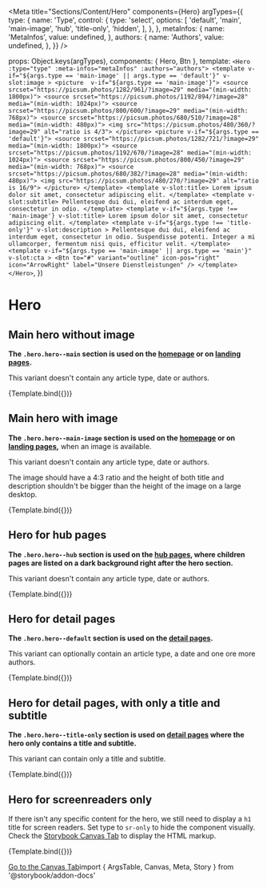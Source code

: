 
<Meta
  title="Sections/Content/Hero"
  components={Hero}
  argTypes={{
    type: {
      name: 'Type',
      control: {
        type: 'select',
        options: [
          'default',
          'main',
          'main-image',
          'hub',
          'title-only',
          'hidden',
        ],
      },
    },
    metaInfos: {
      name: 'MetaInfos',
      value: undefined,
    },
    authors: {
      name: 'Authors',
      value: undefined,
    },
  }}
/>

  props: Object.keys(argTypes),
  components: { Hero, Btn },
  template: `
    <Hero :type="type" :meta-infos="metaInfos" :authors="authors">
      <template
        v-if="${args.type == 'main-image' || args.type == 'default'}"
        v-slot:image
      >
        <picture  v-if="${args.type == 'main-image'}">
          <source srcset="https://picsum.photos/1282/961/?image=29" media="(min-width: 1800px)">
          <source srcset="https://picsum.photos/1192/894/?image=28" media="(min-width: 1024px)">
          <source srcset="https://picsum.photos/800/600/?image=29" media="(min-width: 768px)">
          <source srcset="https://picsum.photos/680/510/?image=28" media="(min-width: 480px)">
          <img src="https://picsum.photos/480/360/?image=29" alt="ratio is 4/3">
        </picture>
        <picture v-if="${args.type == 'default'}">
          <source srcset="https://picsum.photos/1282/721/?image=29" media="(min-width: 1800px)">
          <source srcset="https://picsum.photos/1192/670/?image=28" media="(min-width: 1024px)">
          <source srcset="https://picsum.photos/800/450/?image=29" media="(min-width: 768px)">
          <source srcset="https://picsum.photos/680/382/?image=28" media="(min-width: 480px)">
          <img src="https://picsum.photos/480/270/?image=29" alt="ratio is 16/9">
        </picture>
      </template>
        <template v-slot:title>
          Lorem ipsum dolor sit amet, consectetur adipiscing elit.
        </template>
        <template v-slot:subtitle>
          Pellentesque dui dui, eleifend ac interdum eget, consectetur in odio.
        </template>
      <template v-if="${args.type !== 'main-image'} v-slot:title>
        Lorem ipsum dolor sit amet, consectetur adipiscing elit.
      </template>
      <template
        v-if="${args.type !== 'title-only'}"
        v-slot:description
      >
        Pellentesque dui dui, eleifend ac interdum eget, consectetur in odio. Suspendisse potenti. Integer a mi ullamcorper, fermentum nisi quis, efficitur velit.
      </template>
      <template
        v-if="${args.type == 'main-image' || args.type == 'main'}"
        v-slot:cta
      >
        <Btn
            to="#"
            variant="outline"
            icon-pos="right"
            icon="ArrowRight"
            label="Unsere Dienstleistungen"
          />
      </template>
    </Hero>
    `,
})

# Hero

## Main hero without image

**The `.hero.hero--main` section is used on the [homepage](?path=/docs/pages-homepage--example) or on [landing pages](?path=/docs/pages-detail-page-complex--example).**

This variant doesn't contain any article type, date or authors.

<Canvas>
  <Story
    name="Main without image"
    args={{
      type: 'main',
    }}
  >
    {Template.bind({})}
  </Story>
</Canvas>

## Main hero with image

**The `.hero.hero--main-image` section is used on the [homepage](?path=/docs/pages-homepage--example) or on [landing pages](?path=/docs/pages-detail-page-complex--example),** when an image is available.

This variant doesn't contain any article type, date or authors.

The image should have a 4:3 ratio and the height of both title and description shouldn't be bigger than the height of the image on a large desktop.

<Canvas>
  <Story
    name="Main with image"
    args={{
      type: 'main-image',
    }}
  >
    {Template.bind({})}
  </Story>
</Canvas>

## Hero for hub pages

**The `.hero.hero--hub` section is used on the [hub pages](?path=/docs/pages-hub-page--example), where children pages are listed on a dark background right after the hero section.**

This variant doesn't contain any article type, date or authors.

<Canvas>
  <Story
    name="Hub page"
    args={{
      type: 'hub',
    }}
  >
    {Template.bind({})}
  </Story>
</Canvas>

## Hero for detail pages

**The `.hero.hero--default` section is used on the [detail pages](?path=/docs/pages-detail-page-simple--example).**

This variant can optionally contain an article type, a date and one ore more authors.

<Canvas>
  <Story
    name="Detail page"
    args={{
      type: 'default',
      metaInfos: ['Webartikel', '23. Februar 2022'],
      authors: [
        {
          name: 'Maria Muster',
          img: 'https://picsum.photos/120/120/?image=29',
        },
        {
          name: 'Jean-Jaques Langerename',
          img: 'https://picsum.photos/120/120/?image=30',
          url: '#',
        },
        {
          name: 'Hans Höllman',
          img: 'https://picsum.photos/120/120/?image=31',
        },
        {
          name: 'Katja Anna-Beerli',
          img: 'https://picsum.photos/120/120/?image=32',
        },
      ],
    }}
  >
    {Template.bind({})}
  </Story>
</Canvas>

## Hero for detail pages, with only a title and subtitle

**The `.hero.hero--title-only` section is used on [detail pages](?path=/docs/pages-test-hero-title-only--example) where the hero only contains a title and subtitle.**

This variant can contain only a title and subtitle.

<Canvas>
  <Story
    name="Detail page - title only"
    args={{
      type: 'title-only',
    }}
  >
    {Template.bind({})}
  </Story>
</Canvas>

## Hero for screenreaders only

If there isn't any specific content for the hero, we still need to display a `h1` title for screen readers.
Set type to `sr-only` to hide the component visually. Check the <a href="?path=/story/sections-content-hero--example">Storybook Canvas Tab</a> to display the HTML markup.

<Canvas>
  <Story
    name="Screen readers only"
    args={{
      type: 'sr-only',
    }}
  >
    {Template.bind({})}
  </Story>
</Canvas>

<a href="?path=/story/sections-content-hero--example">Go to the Canvas Tab</a>import { ArgsTable, Canvas, Meta, Story } from '@storybook/addon-docs'

